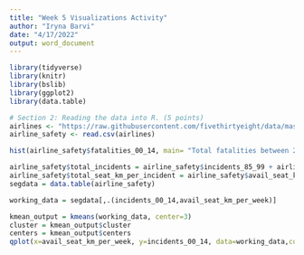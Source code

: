 ```yaml
---
title: "Week 5 Visualizations Activity"
author: "Iryna Barvi"
date: "4/17/2022"
output: word_document
---
```


```r
library(tidyverse)
library(knitr)
library(bslib)
library(ggplot2)
library(data.table)
```

```r
# Section 2: Reading the data into R. (5 points)
airlines <- "https://raw.githubusercontent.com/fivethirtyeight/data/master/airline-safety/airline-safety.csv"
airline_safety <- read.csv(airlines)
```

```r
hist(airline_safety$fatalities_00_14, main= "Total fatalities between 2000 and 2014", xlab = "Fatalities", breaks=4)
```

```r
airline_safety$total_incidents = airline_safety$incidents_85_99 + airline_safety$incidents_00_14
airline_safety$total_seat_km_per_incident = airline_safety$avail_seat_km_per_week / airline_safety$total_incidents
segdata = data.table(airline_safety)

working_data = segdata[,.(incidents_00_14,avail_seat_km_per_week)]

kmean_output = kmeans(working_data, center=3)
cluster = kmean_output$cluster
centers = kmean_output$centers
qplot(x=avail_seat_km_per_week, y=incidents_00_14, data=working_data,color=factor(cluster)) 

```